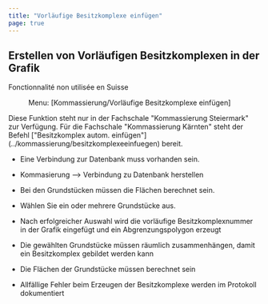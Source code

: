 ```yaml
---
title: "Vorläufige Besitzkomplexe einfügen"
page: true
---
```

## Erstellen von Vorl&#228;ufigen Besitzkomplexen in der Grafik
<Success>
 <Bold> Fonctionnalit&#233; non utilis&#233;e en Suisse </Bold> 
</Success>

<GeoMapper> <Menu> Menu: [Kommassierung/Vorläufige Besitzkomplexe einfügen] </Menu> 

<Success>
Diese Funktion steht nur in der Fachschale &quot;Kommassierung Steiermark&quot; zur Verf&#252;gung. 
F&#252;r die Fachschale &quot;Kommassierung K&#228;rnten&quot; steht der Befehl [&quot;Besitzkomplex autom.  einf&#252;gen&quot;](../kommassierung/besitzkomplexeeinfuegen)
 bereit.
</Success>


<Success>

- Eine Verbindung zur Datenbank muss vorhanden sein.


-  Kommasierung --&gt; Verbindung zu Datenbank herstellen 




- Bei den Grundst&#252;cken m&#252;ssen die Fl&#228;chen berechnet sein. 




</Success>



- W&#228;hlen Sie ein oder mehrere Grundst&#252;cke aus.

- Nach erfolgreicher Auswahl wird die vorl&#228;ufige Besitzkomplexnummer in der Grafik eingef&#252;gt und ein Abgrenzungspolygon erzeugt




<Success>

- Die gew&#228;hlten Grundst&#252;cke m&#252;ssen r&#228;umlich zusammenh&#228;ngen, damit ein Besitzkomplex gebildet werden kann


- Die Fl&#228;chen der Grundst&#252;cke m&#252;ssen berechnet sein


- Allf&#228;llige Fehler beim Erzeugen der Besitzkomplexe werden im Protokoll dokumentiert 




</Success>


</GeoMapper>

